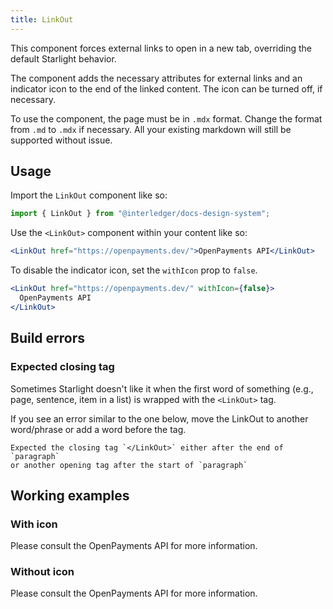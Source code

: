 ```yaml
---
title: LinkOut
---
```



This component forces external links to open in a new tab, overriding the default Starlight behavior.

The component adds the necessary attributes for external links and an indicator icon to the end of the linked content. The icon can be turned off, if necessary.

To use the component, the page must be in `.mdx` format. Change the format from `.md` to `.mdx` if necessary. All your existing markdown will still be supported without issue.

## Usage

Import the `LinkOut` component like so:

```jsx
import { LinkOut } from "@interledger/docs-design-system";
```

Use the `<LinkOut>` component within your content like so:

```jsx
<LinkOut href="https://openpayments.dev/">OpenPayments API</LinkOut>
```

To disable the indicator icon, set the `withIcon` prop to `false`.

```jsx
<LinkOut href="https://openpayments.dev/" withIcon={false}>
  OpenPayments API
</LinkOut>
```

## Build errors

### Expected closing tag

Sometimes Starlight doesn't like it when the first word of something (e.g., page, sentence, item in a list) is wrapped with the `<LinkOut>` tag. 

If you see an error similar to the one below, move the LinkOut to another word/phrase or add a word before the tag.

```
Expected the closing tag `</LinkOut>` either after the end of `paragraph` 
or another opening tag after the start of `paragraph`
```

## Working examples

### With icon

Please consult the <LinkOut href="https://openpayments.guide/">OpenPayments API</LinkOut> for more information.

### Without icon

Please consult the <LinkOut href="https://openpayments.guide/" withIcon={false}>OpenPayments API</LinkOut> for more information.
